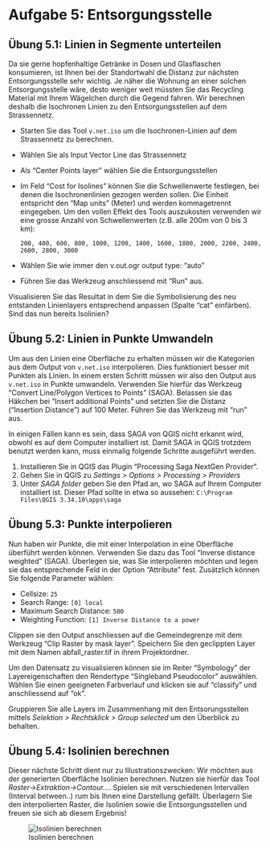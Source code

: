 # Aufgabe 5: Entsorgungsstelle {#sec-netzwerk-iii-entsorgung}

## Übung 5.1: Linien in Segmente unterteilen

Da sie gerne hopfenhaltige Getränke in Dosen und Glasflaschen konsumieren, ist Ihnen bei der Standortwahl die Distanz zur nächsten Entsorgungsstelle sehr wichtig. Je näher die Wohnung an einer solchen Entsorgungsstelle wäre, desto weniger weit müssten Sie das Recycling Material mit Ihrem Wägelchen durch die Gegend fahren. Wir berechnen deshalb die Isochronen Linien zu den Entsorgungsstellen auf dem Strassennetz.

- Starten Sie das Tool `v.net.iso` um die Isochronen-Linien auf dem Strassennetz zu berechnen.
- Wählen Sie als Input Vector Line das Strassennetz
- Als "Center Points layer" wählen Sie die Entsorgungsstellen
- Im Feld "Cost for Isolines" können Sie die Schwellenwerte festlegen, bei denen die Isochronenlinien gezogen werden sollen. Die Einheit entspricht den "Map units" (Meter) und werden kommagetrennt eingegeben. Um den vollen Effekt des Tools auszukosten verwenden wir eine grosse Anzahl von Schwellenwerten (z.B. alle 200m von 0 bis 3 km):
  ```
  200, 400, 600, 800, 1000, 1200, 1400, 1600, 1800, 2000, 2200, 2400, 2600, 2800, 3000
  ``` 
- Wählen Sie wie immer den v.out.ogr output type: "auto"
- Führen Sie das Werkzeug anschliessend mit "Run" aus.

Visualisieren Sie das Resultat in dem Sie die Symbolisierung des neu entstanden Linienlayers entsprechend anpassen (Spalte "cat" einfärben). Sind das nun bereits Isolinien?

## Übung 5.2: Linien in Punkte Umwandeln

Um aus den Linien eine Oberfläche zu erhalten müssen wir die Kategorien aus dem Output von `v.net.iso` interpolieren. Dies funktioniert besser mit Punkten als Linien. In einem ersten Schritt müssen wir also den Output aus `v.net.iso` in Punkte umwandeln. Verwenden Sie hierfür das Werkzeug "Convert Line/Polygon Vertices to Points" (SAGA). Belassen sie das Häkchen bei "Insert additional Points" und setzten Sie die Distanz ("Insertion Distance") auf 100 Meter. Führen Sie das Werkzeug mit "run" aus.

:::{.callout-note}

In einigen Fällen kann es sein, dass SAGA von QGIS nicht erkannt wird, obwohl es auf dem Computer installiert ist. Damit SAGA in QGIS trotzdem benutzt werden kann, muss einmalig folgende Schritte ausgeführt werden.

1. Installieren Sie in QGIS das Plugin "Processing Saga NextGen Provider".
2. Gehen Sie in QGIS zu *Settings > Options > Processing > Providers*
3. Unter *SAGA folder* geben Sie den Pfad an, wo SAGA auf Ihrem Computer installiert ist.  Dieser Pfad sollte in etwa so aussehen: `C:\Program Files\QGIS 3.34.10\apps\saga`

:::

## Übung 5.3: Punkte interpolieren {#sec-ex-interpolate-points}
Nun haben wir Punkte, die mit einer Interpolation in eine Oberfläche überführt werden können. Verwenden Sie dazu das Tool "Inverse distance weighted" (SAGA). Überlegen sie, was Sie interpolieren möchten und legen sie das entsprechende Feld in der Option "Attribute" fest. Zusätzlich können Sie folgende Parameter wählen:

- Cellsize: `25`
- Search Range: `[0] local`
- Maximum Search Distance: `500`
- Weighting Function: `[1] Inverse Distance to a power`

Clippen sie den Output anschliessen auf die Gemeindegrenze mit dem Werkzeug "Clip Raster by mask layer". Speichern Sie den geclippten Layer mit dem Namen abfall_raster.tif in ihrem Projektordner. 

Um den Datensatz zu visualisieren können sie im Reiter "Symbology" der Layereigenschaften den Rendertype "Singleband Pseudocolor" auswählen. Wählen Sie einen geeigneten Farbverlauf und klicken sie auf "classify" und anschliessend auf "ok".

:::{.callout-note}

Gruppieren Sie alle Layers im Zusammenhang mit den Entsorungsstellen mittels *Selektion > Rechtsklick > Group selected* um den Überblick zu behalten.

:::

## Übung 5.4: Isolinien berechnen

Dieser nächste Schritt dient nur zu Illustrationszwecken: Wir möchten aus der generierten Oberfläche Isolinien berechnen. Nutzen sie hierfür das Tool *Raster→Extraktion→Contour...*. Spielen sie mit verschiedenen Intervallen (Interval between..) rum bis Ihnen eine Darstellung gefällt. Überlagern Sie den interpolierten Raster, die Isolinien sowie die Entsorgungsstellen und freuen sie sich ab diesem Ergebnis!

![Isolinien berechnen](figures/isolinien.jpg){#fig-isolinien-berechen}